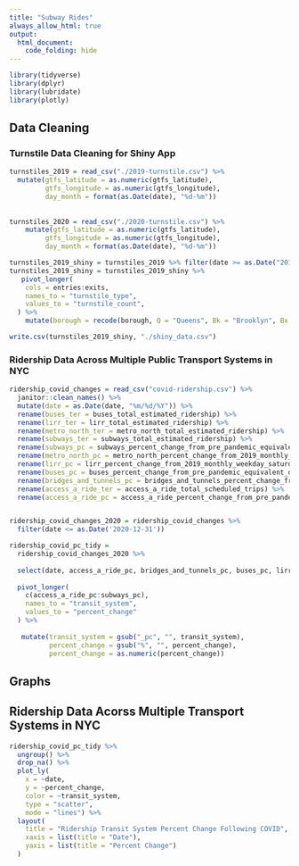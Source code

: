 ```yaml
---
title: "Subway Rides"
always_allow_html: true
output:
  html_document:
    code_folding: hide
---
```


```r
library(tidyverse)
library(dplyr)
library(lubridate)
library(plotly)
```

## Data Cleaning
### Turnstile Data Cleaning for Shiny App 
```r
turnstiles_2019 = read_csv("./2019-turnstile.csv") %>% 
  mutate(gtfs_latitude = as.numeric(gtfs_latitude),
         gtfs_longitude = as.numeric(gtfs_longitude),
         day_month = format(as.Date(date), "%d-%m"))
  
  
turnstiles_2020 = read_csv("./2020-turnstile.csv") %>% 
    mutate(gtfs_latitude = as.numeric(gtfs_latitude),
         gtfs_longitude = as.numeric(gtfs_longitude),
         day_month = format(as.Date(date), "%d-%m"))

turnstiles_2019_shiny = turnstiles_2019 %>% filter(date >= as.Date("2019-01-01") & date <= as.Date("2019-07-01"))
turnstiles_2019_shiny = turnstiles_2019_shiny %>% 
   pivot_longer(
    cols = entries:exits,
    names_to = "turnstile_type",
    values_to = "turnstile_count",
  ) %>% 
    mutate(borough = recode(borough, Q = "Queens", Bk = "Brooklyn", Bx = "Bronx", M = "Manhattan", SI = "Staten Island")) 

write.csv(turnstiles_2019_shiny, "./shiny_data.csv")
```

### Ridership Data Across Multiple Public Transport Systems in NYC 
```r
ridership_covid_changes = read_csv("covid-ridership.csv") %>% 
  janitor::clean_names() %>% 
  mutate(date = as.Date(date, "%m/%d/%Y")) %>% 
  rename(buses_ter = buses_total_estimated_ridership) %>% 
  rename(lirr_ter = lirr_total_estimated_ridership) %>% 
  rename(metro_north_ter = metro_north_total_estimated_ridership) %>% 
  rename(subways_ter = subways_total_estimated_ridership) %>% 
  rename(subways_pc = subways_percent_change_from_pre_pandemic_equivalent_day) %>% 
  rename(metro_north_pc = metro_north_percent_change_from_2019_monthly_weekday_saturday_sunday_average) %>% 
  rename(lirr_pc = lirr_percent_change_from_2019_monthly_weekday_saturday_sunday_average) %>% 
  rename(buses_pc = buses_percent_change_from_pre_pandemic_equivalent_day) %>% 
  rename(bridges_and_tunnels_pc = bridges_and_tunnels_percent_change_from_pre_pandemic_equivalent_day) %>% 
  rename(access_a_ride_ter = access_a_ride_total_scheduled_trips) %>% 
  rename(access_a_ride_pc = access_a_ride_percent_change_from_pre_pandemic_equivalent_day)


ridership_covid_changes_2020 = ridership_covid_changes %>% 
  filter(date <= as.Date('2020-12-31'))

ridership_covid_pc_tidy = 
  ridership_covid_changes_2020 %>% 
  
  select(date, access_a_ride_pc, bridges_and_tunnels_pc, buses_pc, lirr_pc, metro_north_pc, subways_pc) %>% 
  
  pivot_longer(
    c(access_a_ride_pc:subways_pc), 
    names_to = "transit_system",
    values_to = "percent_change"
  ) %>% 
  
   mutate(transit_system = gsub("_pc", "", transit_system),
          percent_change = gsub("%", "", percent_change),
          percent_change = as.numeric(percent_change))
```

## Graphs 
## Ridership Data Acorss Multiple Transport Systems in NYC 
```r
ridership_covid_pc_tidy %>% 
  ungroup() %>% 
  drop_na() %>% 
  plot_ly(
    x = ~date, 
    y = ~percent_change, 
    color = ~transit_system,
    type = "scatter",
    mode = "lines") %>% 
  layout(
    title = "Ridership Transit System Percent Change Following COVID",
    xaxis = list(title = "Date"),
    yaxis = list(title = "Percent Change")
  )

```

